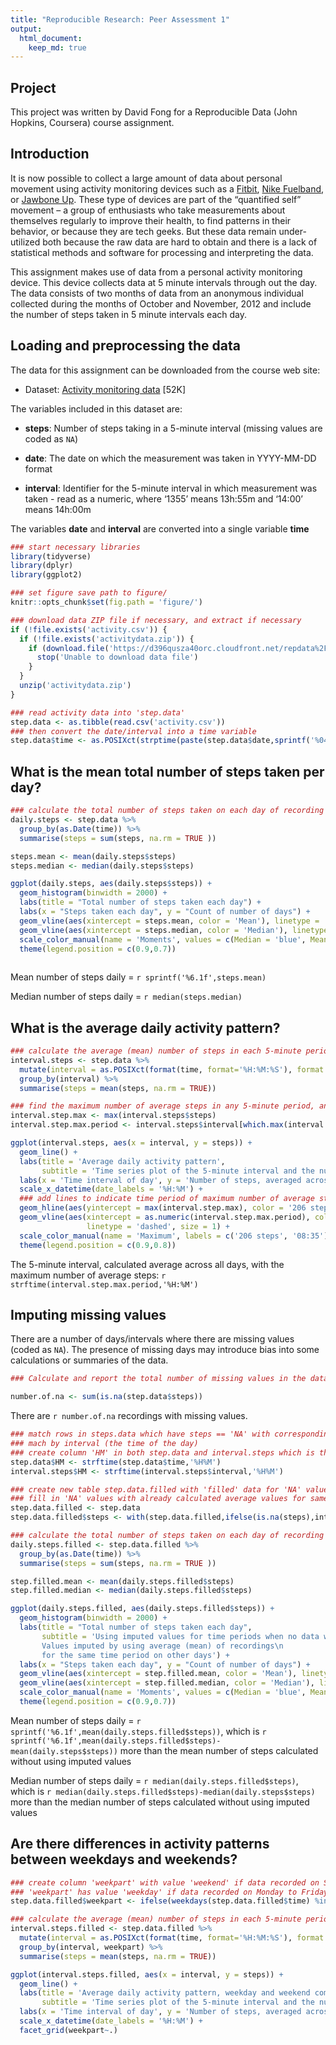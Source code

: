 ```yaml
---
title: "Reproducible Research: Peer Assessment 1"
output: 
  html_document:
    keep_md: true
---
```


## Project

This project was written by David Fong for a
Reproducible Data (John Hopkins, Coursera) course assignment.

## Introduction

It is now possible to collect a large amount of data about personal
movement using activity monitoring devices such as a
[Fitbit](http://www.fitbit.com), [Nike
Fuelband](http://www.nike.com/us/en_us/c/nikeplus-fuelband), or
[Jawbone Up](https://jawbone.com/up). These type of devices are part of
the "quantified self" movement -- a group of enthusiasts who take
measurements about themselves regularly to improve their health, to
find patterns in their behavior, or because they are tech geeks. But
these data remain under-utilized both because the raw data are hard to
obtain and there is a lack of statistical methods and software for
processing and interpreting the data.

This assignment makes use of data from a personal activity monitoring
device. This device collects data at 5 minute intervals through out the
day. The data consists of two months of data from an anonymous
individual collected during the months of October and November, 2012
and include the number of steps taken in 5 minute intervals each day.

## Loading and preprocessing the data

The data for this assignment can be downloaded from the course web
site:

* Dataset: [Activity monitoring data](https://d396qusza40orc.cloudfront.net/repdata%2Fdata%2Factivity.zip) [52K]

The variables included in this dataset are:

* **steps**: Number of steps taking in a 5-minute interval (missing
    values are coded as `NA`)

* **date**: The date on which the measurement was taken in YYYY-MM-DD
    format

* **interval**: Identifier for the 5-minute interval in which
    measurement was taken - read as a numeric, where '1355' means 13h:55m and '14:00' means 14h:00m 

The variables **date** and **interval** are converted into a single variable **time**


``` r

### start necessary libraries
library(tidyverse)
library(dplyr)
library(ggplot2)

### set figure save path to figure/
knitr::opts_chunk$set(fig.path = 'figure/')


```

``` r
### download data ZIP file if necessary, and extract if necessary
if (!file.exists('activity.csv')) {
  if (!file.exists('activitydata.zip')) {
    if (download.file('https://d396qusza40orc.cloudfront.net/repdata%2Fdata%2Factivity.zip','activitydata.zip')) {
      stop('Unable to download data file')
    }
  }
  unzip('activitydata.zip')
}

### read activity data into 'step.data'
step.data <- as.tibble(read.csv('activity.csv'))
### then convert the date/interval into a time variable
step.data$time <- as.POSIXct(strptime(paste(step.data$date,sprintf('%04d',step.data$interval)),'%Y-%m-%d %H%M'))

``` 

## What is the mean total number of steps taken per day?

``` r

### calculate the total number of steps taken on each day of recording
daily.steps <- step.data %>%
  group_by(as.Date(time)) %>%
  summarise(steps = sum(steps, na.rm = TRUE ))

steps.mean <- mean(daily.steps$steps)
steps.median <- median(daily.steps$steps)

ggplot(daily.steps, aes(daily.steps$steps)) +
  geom_histogram(binwidth = 2000) +
  labs(title = "Total number of steps taken each day") +
  labs(x = "Steps taken each day", y = "Count of number of days") + 
  geom_vline(aes(xintercept = steps.mean, color = 'Mean'), linetype = 'dashed', size = 1) +
  geom_vline(aes(xintercept = steps.median, color = 'Median'), linetype = 'dashed', size = 1) +
  scale_color_manual(name = 'Moments', values = c(Median = 'blue', Mean = 'red')) + 
  theme(legend.position = c(0.9,0.7))
  

```

Mean number of steps daily = `r sprintf('%6.1f',steps.mean)`

Median number of steps daily = `r median(steps.median)`

## What is the average daily activity pattern?


``` r

### calculate the average (mean) number of steps in each 5-minute period across all days
interval.steps <- step.data %>%
  mutate(interval = as.POSIXct(format(time, format='%H:%M:%S'), format = '%H:%M:%S')) %>%
  group_by(interval) %>%
  summarise(steps = mean(steps, na.rm = TRUE))

### find the maximum number of average steps in any 5-minute period, and find the period
interval.step.max <- max(interval.steps$steps)
interval.step.max.period <- interval.steps$interval[which.max(interval.steps$steps)]

ggplot(interval.steps, aes(x = interval, y = steps)) +
  geom_line() +
  labs(title = 'Average daily activity pattern',
       subtitle = 'Time series plot of the 5-minute interval and the number of steps') +
  labs(x = 'Time interval of day', y = 'Number of steps, averaged across all days') +
  scale_x_datetime(date_labels = '%H:%M') +
  ### add lines to indicate time period of maximum number of average steps
  geom_hline(aes(yintercept = max(interval.step.max), color = '206 steps'), linetype = 'dashed', size = 1) +
  geom_vline(aes(xintercept = as.numeric(interval.step.max.period), color = '08:35'),
                 linetype = 'dashed', size = 1) +
  scale_color_manual(name = 'Maximum', labels = c('206 steps', '08:35'), values = c('red', 'blue')) +
  theme(legend.position = c(0.9,0.8))

```

The 5-minute interval, calculated average across all days, with the maximum number of average steps:
`r strftime(interval.step.max.period,'%H:%M')`

## Imputing missing values

There are a number of days/intervals where there are missing
values (coded as `NA`). The presence of missing days may introduce
bias into some calculations or summaries of the data.

``` r
### Calculate and report the total number of missing values in the dataset

number.of.na <- sum(is.na(step.data$steps))

```

There are `r number.of.na` recordings with missing values.

``` r
### match rows in steps.data which have steps == 'NA' with corresponding rows in interval.steps
### mach by interval (the time of the day)
### create column 'HM' in both step.data and interval.steps which is the string of the time in HHMM format
step.data$HM <- strftime(step.data$time,'%H%M')
interval.steps$HM <- strftime(interval.steps$interval,'%H%M')

### create new table step.data.filled with 'filled' data for 'NA' values for steps
### fill in 'NA' values with already calculated average values for same 5-minute time period in interval.steps
step.data.filled <- step.data
step.data.filled$steps <- with(step.data.filled,ifelse(is.na(steps),interval.steps[match(HM,interval.steps$HM),]$steps,steps))

### calculate the total number of steps taken on each day of recording
daily.steps.filled <- step.data.filled %>%
  group_by(as.Date(time)) %>%
  summarise(steps = sum(steps, na.rm = TRUE ))

step.filled.mean <- mean(daily.steps.filled$steps)
step.filled.median <- median(daily.steps.filled$steps)

ggplot(daily.steps.filled, aes(daily.steps.filled$steps)) +
  geom_histogram(binwidth = 2000) +
  labs(title = "Total number of steps taken each day",
       subtitle = 'Using imputed values for time periods when no data was recorded\n
       Values imputed by using average (mean) of recordings\n
       for the same time period on other days') +
  labs(x = "Steps taken each day", y = "Count of number of days") + 
  geom_vline(aes(xintercept = step.filled.mean, color = 'Mean'), linetype = 'dashed', size = 1) +
  geom_vline(aes(xintercept = step.filled.median, color = 'Median'), linetype = 'dashed', size = 1) +
  scale_color_manual(name = 'Moments', values = c(Median = 'blue', Mean = 'red')) + 
  theme(legend.position = c(0.9,0.7))

```

Mean number of steps daily = `r sprintf('%6.1f',mean(daily.steps.filled$steps))`, which is `r sprintf('%6.1f',mean(daily.steps.filled$steps)-mean(daily.steps$steps))` more than the mean number of steps calculated without using imputed values

Median number of steps daily = `r median(daily.steps.filled$steps)`, which is `r median(daily.steps.filled$steps)-median(daily.steps$steps)` more than the median number of steps calculated without using imputed values


## Are there differences in activity patterns between weekdays and weekends?

``` r

### create column 'weekpart' with value 'weekend' if data recorded on Saturday or Sunday.
### 'weekpart' has value 'weekday' if data recorded on Monday to Friday
step.data.filled$weekpart <- ifelse(weekdays(step.data.filled$time) %in% c('Sunday','Saturday'),'weekend','weekday')

### calculate the average (mean) number of steps in each 5-minute period and weekpart (weekend or weekday)
interval.steps.filled <- step.data.filled %>%
  mutate(interval = as.POSIXct(format(time, format='%H:%M:%S'), format = '%H:%M:%S')) %>%
  group_by(interval, weekpart) %>%
  summarise(steps = mean(steps, na.rm = TRUE))

ggplot(interval.steps.filled, aes(x = interval, y = steps)) +
  geom_line() +
  labs(title = 'Average daily activity pattern, weekday and weekend compared',
       subtitle = 'Time series plot of the 5-minute interval and the number of steps\n Using imputed data') +
  labs(x = 'Time interval of day', y = 'Number of steps, averaged across all days') +
  scale_x_datetime(date_labels = '%H:%M') +
  facet_grid(weekpart~.)
  
```
